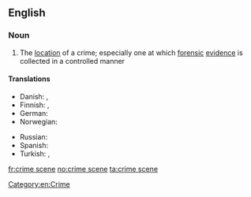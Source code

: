 ==English==

===Noun===
{{wikipedia}}
{{en-noun|sg=[[crime]] [[scene]]}}

# The [[location]] of a crime; especially one at which [[forensic]] [[evidence]] is collected in a controlled manner

====Translations====
{{trans-top|location of a crime}}
* Danish: {{t-|da|gerningssted|n}}, {{t-|da|åsted|n}}
* Finnish: {{t|fi|rikospaikka}}, {{t|fi|tekopaikka}}
* German: {{t+|de|Tatort|m}}
* Norwegian: {{t+|no|åsted}}
{{trans-mid}}
* Russian: {{t|ru|место преступления|n|tr=mésto prestuplénija|sc=Cyrl}}
* Spanish: {{t-|es|escena|alt=escena del crimen}}
* Turkish: {{t|tr|olay yeri}}, {{t|tr|suç mahali}}
{{trans-bottom}}

[[Category:en:Crime]]

[[fr:crime scene]]
[[no:crime scene]]
[[ta:crime scene]]